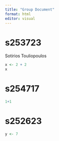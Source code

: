 ```yaml
---
title: "Group Document"
format: html
editor: visual
---
```


# s253723

Sotirios Touliopoulos

```r

x <- 2 + 2
x

```

# s254717

```r
1+1
```

# s252623

```r
y <- 7
```

